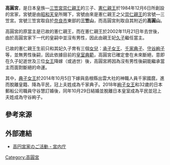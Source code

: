 {{日本氏族
|家名=高圓宮
|家紋= Japanese Crest of Takamado no miya.svg
|家紋名称=
|本姓=
|家祖=[[高圆宫宪仁亲王|高圆宫宪仁亲王]] ([[三笠宮崇仁親王|三笠宮崇仁親王]]三子)
|種別=皇族（世襲親王家）
|出身地=
|根拠地=
|人物=[[高圆宫宪仁亲王|高圆宫宪仁亲王]]<br>[[憲仁親王妃久子|憲仁親王妃久子]]
|支流=
}}
'''高圓宮'''，是日本皇族—[[三笠宮|三笠宮]][[崇仁親王|崇仁親王]]的三子、[[高圆宫宪仁亲王|憲仁親王]]於1984年12月6日所創設的宮家，宮號是由[[昭和天皇|昭和天皇]]所賜下，宮號由來是憲仁親王之父[[崇仁親王|崇仁親王]]的宮號—三笠宮。宮號三笠宮取自於[[奈良市|奈良市]]東部的'''三笠山'''，而高圓宮則取自其附近的'''高圓山'''。

高圓宮的原當主是已故的憲仁親王，而在憲仁親王於2002年11月21日年去世後，由於高圓宮家下一代的皇嗣中並沒有男性，因此由親王妃[[憲仁親王妃久子|久子]]繼任當主。

已故的憲仁親王生前只和其妃久子育有三個[[女兒|女兒]]：[[承子女王|承子女王]]、[[千家典子|千家典子]]、[[守谷絢子|守谷絢子]]等，並無男性後嗣，因此依據目前的[[皇室典範|皇室典範]]，高圓宮已確定會在未來斷絕，意即在久子妃逝世及三位[[女王_(日本)|女王]]降嫁（或過世）後，高圓宮將因為沒有男性後嗣能繼承當主而面對斷絕的命運。

其中，[[典子女王|典子女王]]於2014年10月5日下嫁與島根縣出雲大社的神職人員千家國麿，進而脫離皇籍、降為平民，冠上夫姓成為千家典子。2018年[[絢子女王|絢子女王]]和32歲的日本郵船公司職員守谷慧訂婚後，同年10月29日結婚並脫離日本皇室成為平民並冠上夫姓成為守谷絢子。

== 參考來源 ==
{{reflist}}

==外部連結==
*[https://www.kunaicho.go.jp/about/history/history08.html 高円宮家のご活動 - 宮内庁] {{Wayback|url=https://www.kunaicho.go.jp/about/history/history08.html |date=20220214144750 }}

{{日本宫家}}

[[Category:高圓宮|Category:高圓宮]]